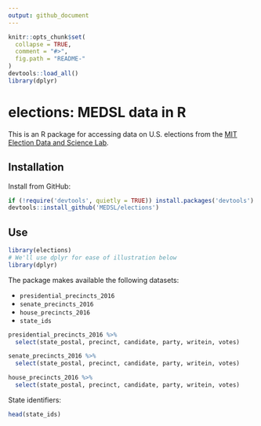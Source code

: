 ```yaml
---
output: github_document
---
```


<!-- README.md is generated from README.Rmd. Please edit that file -->

```r
knitr::opts_chunk$set(
  collapse = TRUE,
  comment = "#>",
  fig.path = "README-"
)
devtools::load_all()
library(dplyr)
```

# elections: MEDSL data in R

This is an R package for accessing data on U.S. elections from the [MIT Election Data and Science Lab](https://electionlab.mit.edu).

## Installation

Install from GitHub:

```r
if (!require('devtools', quietly = TRUE)) install.packages('devtools')
devtools::install_github('MEDSL/elections')
```

## Use

```r
library(elections)
# We'll use dplyr for ease of illustration below
library(dplyr)
```

The package makes available the following datasets:

* `presidential_precincts_2016`
* `senate_precincts_2016`
* `house_precincts_2016`
* `state_ids`

```r
presidential_precincts_2016 %>%
  select(state_postal, precinct, candidate, party, writein, votes)
```

```r
senate_precincts_2016 %>%
  select(state_postal, precinct, candidate, party, writein, votes)

```

```r
house_precincts_2016 %>%
  select(state_postal, precinct, candidate, party, writein, votes)
```

State identifiers:

```r
head(state_ids)
```
